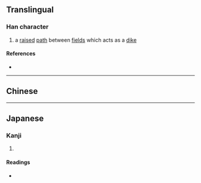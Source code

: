 {{character info/new}}
==Translingual==

===Han character===
{{Han char|rn=32|rad=土|as=09|sn=12|four=42114|canj=GFQG|ids=⿰土⿱𠔉土}}

# a [[raised]] [[path]] between [[field]]s which acts as a [[dike]]

====References====
* {{Han ref|kx=0232.210|dkj=05237|dj=0470.180|hdz=10467.010|uh=5818|ud=22552}}

----

==Chinese==
{{zh-see|塍|v}}

----

==Japanese==

===Kanji===
{{ja-kanji|grade=|rs=土09}}

# {{rfdef|ja|sort=土09}}

====Readings====
* {{ja-readings|on=[[しょう]] (shō)|kun=}}